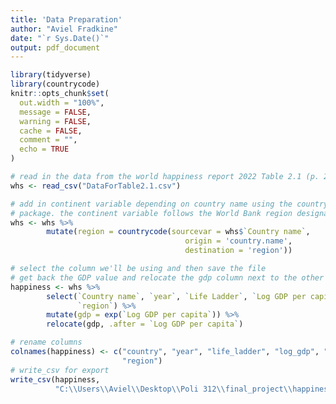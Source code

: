 ---
title: 'Data Preparation'
author: "Aviel Fradkine"
date: "`r Sys.Date()`"
output: pdf_document
---

```{r setup, include=FALSE}
library(tidyverse)
library(countrycode)
knitr::opts_chunk$set(
  out.width = "100%",
  message = FALSE,
  warning = FALSE,
  cache = FALSE,
  comment = "",
  echo = TRUE
)
```

```{r}
# read in the data from the world happiness report 2022 Table 2.1 (p. 20) reg
whs <- read_csv("DataForTable2.1.csv")

# add in continent variable depending on country name using the countrycode 
# package. the continent variable follows the World Bank region designation 
whs <- whs %>%
        mutate(region = countrycode(sourcevar = whs$`Country name`,
                                       origin = 'country.name',
                                       destination = 'region'))

# select the column we'll be using and then save the file
# get back the GDP value and relocate the gdp column next to the other one
happiness <- whs %>%
        select(`Country name`, `year`, `Life Ladder`, `Log GDP per capita`, 
               `region`) %>%
        mutate(gdp = exp(`Log GDP per capita`)) %>%
        relocate(gdp, .after = `Log GDP per capita`)

# rename columns
colnames(happiness) <- c("country", "year", "life_ladder", "log_gdp", "gdp", 
                         "region")
# write_csv for export
write_csv(happiness, 
          "C:\\Users\\Aviel\\Desktop\\Poli 312\\final_project\\happiness.csv")
```

